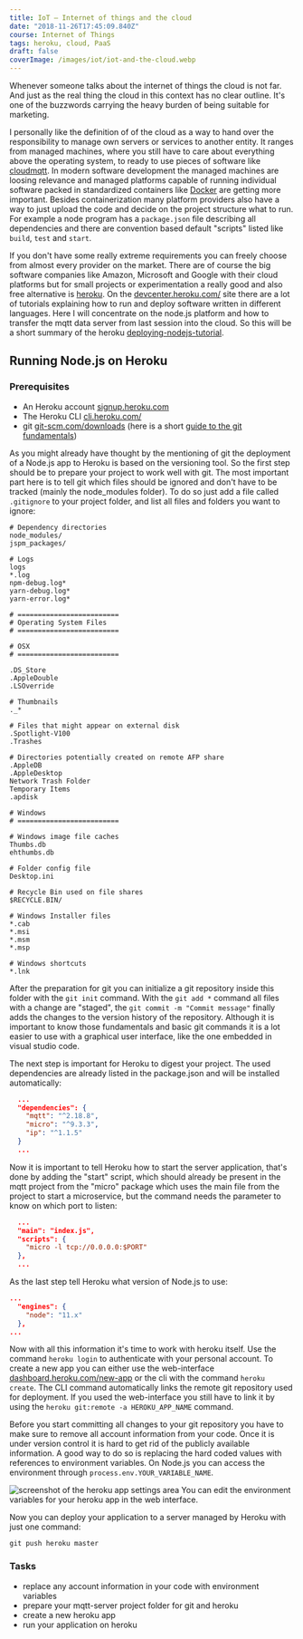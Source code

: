 ```yaml
---
title: IoT — Internet of things and the cloud
date: "2018-11-26T17:45:09.840Z"
course: Internet of Things
tags: heroku, cloud, PaaS
draft: false
coverImage: /images/iot/iot-and-the-cloud.webp
---
```


Whenever someone talks about the internet of things the cloud is not far. And
just as the real thing the cloud in this context has no clear outline. It's one
of the buzzwords carrying the heavy burden of being suitable for marketing.

I personally like the definition of of the cloud as a way to hand over the
responsibility to manage own servers or services to another entity. It ranges
from managed machines, where you still have to care about everything above the
operating system, to ready to use pieces of software like
[cloudmqtt](https://www.cloudmqtt.com). In modern software development the
managed machines are loosing relevance and managed platforms capable of running
individual software packed in standardized containers like
[Docker](https://docker.com) are getting more important. Besides
containerization many platform providers also have a way to just upload the code
and decide on the project structure what to run. For example a node program has
a `package.json` file describing all dependencies and there are convention based
default "scripts" listed like `build`, `test` and `start`.

If you don't have some really extreme requirements you can freely choose from
almost every provider on the market. There are of course the big software
companies like Amazon, Microsoft and Google with their cloud platforms but for
small projects or experimentation a really good and also free alternative is
[heroku](https://heroku.com). On the
[devcenter.heroku.com/](https://devcenter.heroku.com/) site there are a lot of
tutorials explaining how to run and deploy software written in different
languages. Here I will concentrate on the node.js platform and how to transfer
the mqtt data server from last session into the cloud. So this will be a short
summary of the heroku
[deploying-nodejs-tutorial](https://devcenter.heroku.com/articles/deploying-nodejs).

## Running Node.js on Heroku

### Prerequisites

- An Heroku account [signup.heroku.com](https://signup.heroku.com)
- The Heroku CLI [cli.heroku.com/](https://cli.heroku.com/)
- git [git-scm.com/downloads](https://git-scm.com/downloads) (here is a short
  [guide to the git fundamentals](http://rogerdudler.github.io/git-guide/))

As you might already have thought by the mentioning of git the deployment of a
Node.js app to Heroku is based on the versioning tool. So the first step should
be to prepare your project to work well with git. The most important part here
is to tell git which files should be ignored and don't have to be tracked
(mainly the node_modules folder). To do so just add a file called `.gitignore`
to your project folder, and list all files and folders you want to ignore:

```gitignore
# Dependency directories
node_modules/
jspm_packages/

# Logs
logs
*.log
npm-debug.log*
yarn-debug.log*
yarn-error.log*

# =========================
# Operating System Files
# =========================

# OSX
# =========================

.DS_Store
.AppleDouble
.LSOverride

# Thumbnails
._*

# Files that might appear on external disk
.Spotlight-V100
.Trashes

# Directories potentially created on remote AFP share
.AppleDB
.AppleDesktop
Network Trash Folder
Temporary Items
.apdisk

# Windows
# =========================

# Windows image file caches
Thumbs.db
ehthumbs.db

# Folder config file
Desktop.ini

# Recycle Bin used on file shares
$RECYCLE.BIN/

# Windows Installer files
*.cab
*.msi
*.msm
*.msp

# Windows shortcuts
*.lnk
```

After the preparation for git you can initialize a git repository inside this
folder with the `git init` command. With the `git add *` command all files with
a change are "staged", the `git commit -m "Commit message"` finally adds the
changes to the version history of the repository. Although it is important to
know those fundamentals and basic git commands it is a lot easier to use with a
graphical user interface, like the one embedded in visual studio code.

The next step is important for Heroku to digest your project. The used
dependencies are already listed in the package.json and will be installed
automatically:

```json
  ...
  "dependencies": {
    "mqtt": "^2.18.8",
    "micro": "^9.3.3",
    "ip": "^1.1.5"
  }
  ...
```

Now it is important to tell Heroku how to start the server application, that's
done by adding the "start" script, which should already be present in the mqtt
project from the "micro" package which uses the main file from the project to
start a microservice, but the command needs the parameter to know on which port
to listen:

```json
  ...
  "main": "index.js",
  "scripts": {
    "micro -l tcp://0.0.0.0:$PORT"
  },
  ...
```

As the last step tell Heroku what version of Node.js to use:

```json
...
  "engines": {
    "node": "11.x"
  },
...
```

Now with all this information it's time to work with heroku itself. Use the
command `heroku login` to authenticate with your personal account. To create a
new app you can either use the web-interface
[dashboard.heroku.com/new-app](https://dashboard.heroku.com/new-app) or the cli
with the command `heroku create`. The CLI command automatically links the remote
git repository used for deployment. If you used the web-interface you still have
to link it by using the `heroku git:remote -a HEROKU_APP_NAME` command.

Before you start committing all changes to your git repository you have to make
sure to remove all account information from your code. Once it is under version
control it is hard to get rid of the publicly available information. A good way
to do so is replacing the hard coded values with references to environment
variables. On Node.js you can access the environment through
`process.env.YOUR_VARIABLE_NAME`.

![screenshot of the heroku app settings area](/images/iot/heroku-settings.png)
You can edit the environment variables for your heroku app in the web interface.

Now you can deploy your application to a server managed by Heroku with just one
command:

```shell
git push heroku master
```

### Tasks

- replace any account information in your code with environment variables
- prepare your mqtt-server project folder for git and heroku
- create a new heroku app
- run your application on heroku
